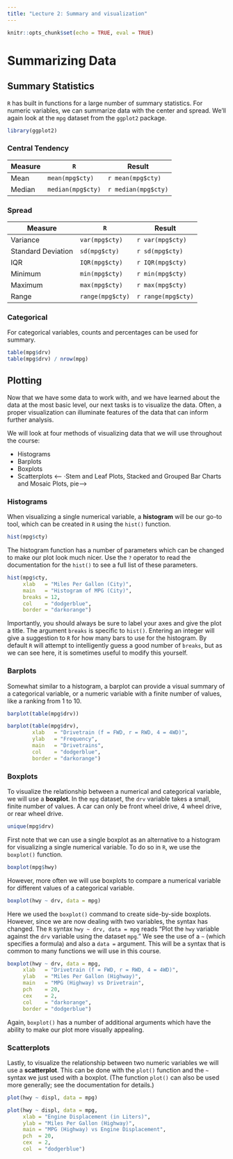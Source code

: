 ```yaml
---
title: "Lecture 2: Summary and visualization"
---
```


```r
knitr::opts_chunk$set(echo = TRUE, eval = TRUE)
```

# Summarizing Data

## Summary Statistics

`R` has built in functions for a large number of summary statistics. For numeric variables, we can summarize data with the center and spread. We'll again look at the `mpg` dataset from the `ggplot2` package.

```r
library(ggplot2)
```

### Central Tendency {-}

| Measure | `R`               | Result              |
|---------|-------------------|---------------------|
| Mean    | `mean(mpg$cty)`   | `r mean(mpg$cty)`   |
| Median  | `median(mpg$cty)` | `r median(mpg$cty)` |

### Spread {-}

| Measure            | `R`              | Result             |
|--------------------|------------------|--------------------|
| Variance           | `var(mpg$cty)`   | `r var(mpg$cty)`   |
| Standard Deviation | `sd(mpg$cty)`    | `r sd(mpg$cty)`    |
| IQR                | `IQR(mpg$cty)`   | `r IQR(mpg$cty)`   |
| Minimum            | `min(mpg$cty)`   | `r min(mpg$cty)`   |
| Maximum            | `max(mpg$cty)`   | `r max(mpg$cty)`   |
| Range              | `range(mpg$cty)` | `r range(mpg$cty)` |

### Categorical {-}

For categorical variables, counts and percentages can be used for summary.

```r
table(mpg$drv)
table(mpg$drv) / nrow(mpg)
```

## Plotting

Now that we have some data to work with, and we have learned about the data at the most basic level, our next tasks is to visualize the data. Often, a proper visualization can illuminate features of the data that can inform further analysis.

We will look at four methods of visualizing data that we will use throughout the course:

- Histograms
- Barplots
- Boxplots
- Scatterplots
<-- ·Stem and Leaf Plots,
Stacked and Grouped Bar Charts and Mosaic Plots,
pie-->

### Histograms

When visualizing a single numerical variable, a **histogram** will be our go-to tool, which can be created in `R` using the `hist()` function.

```r
hist(mpg$cty)
```

The histogram function has a number of parameters which can be changed to make our plot look much nicer. Use the `?` operator to read the documentation for the `hist()` to see a full list of these parameters.

```r
hist(mpg$cty,
     xlab   = "Miles Per Gallon (City)",
     main   = "Histogram of MPG (City)",
     breaks = 12,
     col    = "dodgerblue",
     border = "darkorange")
```

Importantly, you should always be sure to label your axes and give the plot a title. The argument `breaks` is specific to `hist()`. Entering an integer will give a suggestion to `R` for how many bars to use for the histogram. By default `R` will attempt to intelligently guess a good number of `breaks`, but as we can see here, it is sometimes useful to modify this yourself.

### Barplots

Somewhat similar to a histogram, a barplot can provide a visual summary of a categorical variable, or a numeric variable with a finite number of values, like a ranking from 1 to 10.

```r
barplot(table(mpg$drv))
```

```r
barplot(table(mpg$drv),
        xlab   = "Drivetrain (f = FWD, r = RWD, 4 = 4WD)",
        ylab   = "Frequency",
        main   = "Drivetrains",
        col    = "dodgerblue",
        border = "darkorange")
```

### Boxplots

To visualize the relationship between a numerical and categorical variable, we will use a **boxplot**. In the `mpg` dataset, the `drv` variable takes a small, finite number of values. A car can only be front wheel drive, 4 wheel drive, or rear wheel drive.

```r
unique(mpg$drv)
```

First note that we can use a single boxplot as an alternative to a histogram for visualizing a single numerical variable. To do so in `R`, we use the `boxplot()` function.

```r
boxplot(mpg$hwy)
```

However, more often we will use boxplots to compare a numerical variable for different values of a categorical variable.

```r
boxplot(hwy ~ drv, data = mpg)
```

Here we used the `boxplot()` command to create side-by-side boxplots. However, since we are now dealing with two variables, the syntax has changed. The `R` syntax `hwy ~ drv, data = mpg` reads "Plot the `hwy` variable against the `drv` variable using the dataset `mpg`." We see the use of a `~` (which specifies a formula) and also a `data = ` argument. This will be a syntax that is common to many functions we will use in this course.

```r
boxplot(hwy ~ drv, data = mpg,
     xlab   = "Drivetrain (f = FWD, r = RWD, 4 = 4WD)",
     ylab   = "Miles Per Gallon (Highway)",
     main   = "MPG (Highway) vs Drivetrain",
     pch    = 20,
     cex    = 2,
     col    = "darkorange",
     border = "dodgerblue")
```

Again, `boxplot()` has a number of additional arguments which have the ability to make our plot more visually appealing.

### Scatterplots

Lastly, to visualize the relationship between two numeric variables we will use a **scatterplot**. This can be done with the `plot()` function and the `~` syntax we just used with a boxplot. (The function `plot()` can also be used more generally; see the documentation for details.)

```r
plot(hwy ~ displ, data = mpg)
```

```r
plot(hwy ~ displ, data = mpg,
     xlab = "Engine Displacement (in Liters)",
     ylab = "Miles Per Gallon (Highway)",
     main = "MPG (Highway) vs Engine Displacement",
     pch  = 20,
     cex  = 2,
     col  = "dodgerblue")
```
